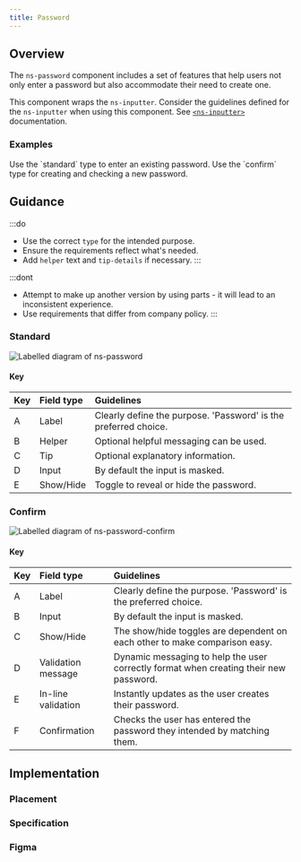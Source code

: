 ```yaml
---
title: Password
---
```





## Overview

<CompDetails name={componentName} />

The `ns-password` component includes a set of features that help users not only enter a password but also accommodate their need to create one.

This component wraps the `ns-inputter`. Consider the guidelines defined for the `ns-inputter` when using this component. See [`<ns-inputter>`](/components/ns-inputter) documentation.

### Examples

<Tabs>
  <TabItem label="Standard">
  Use the `standard` type to enter an existing password.
    <ExampleViewer type="standard" />
  </TabItem>
  <TabItem label="Confirm">
  Use the `confirm` type for creating and checking a new password.
    <ExampleViewer type="confirm" />
  </TabItem>
</Tabs>

## Guidance

:::do
- Use the correct `type` for the intended purpose.
- Ensure the requirements reflect what's needed.
- Add `helper` text and `tip-details` if necessary.
:::

:::dont
- Attempt to make up another version by using parts - it will lead to an inconsistent experience.
- Use requirements that differ from company policy.
:::

### Standard

![Labelled diagram of ns-password](@assets/components/ns-password/guidance.webp)

#### Key

| Key | Field type | Guidelines |
| :--- | :--- | :--- |
| <span class="marker">A</span> | Label | Clearly define the purpose. 'Password' is the preferred choice. |
| <span class="marker">B</span> | Helper | Optional helpful messaging can be used. |
| <span class="marker">C</span> | Tip | Optional explanatory information. |
| <span class="marker">D</span> | Input | By default the input is masked. |
| <span class="marker">E</span> | Show/Hide | Toggle to reveal or hide the password. |

### Confirm

![Labelled diagram of ns-password-confirm](@assets/components/ns-password/guidance-confirm.webp)

#### Key

| Key | Field type | Guidelines |
| :--- | :--- | :--- |
| <span class="marker">A</span> | Label | Clearly define the purpose. 'Password' is the preferred choice. |
| <span class="marker">B</span> | Input | By default the input is masked. |
| <span class="marker">C</span> | Show/Hide | The show/hide toggles are dependent on each other to make comparison easy. |
| <span class="marker">D</span> | Validation message | Dynamic messaging to help the user correctly format when creating their new password. |
| <span class="marker">E</span> | In-line validation | Instantly updates as the user creates their password. |
| <span class="marker">F</span> | Confirmation | Checks the user has entered the password they intended by matching them. |

## Implementation

### Placement

<Placement name={componentName} />

### Specification

<Specification name={componentName} />

### Figma

<Figma name={componentName} />
